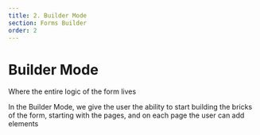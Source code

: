 ```yaml
---
title: 2. Builder Mode
section: Forms Builder
order: 2
---
```


# Builder Mode

Where the entire logic of the form lives

In the Builder Mode, we give the user the ability to start building the bricks of the form, starting with the pages, and on each page the user can add elements
